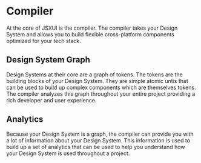 # Compiler

At the core of JSXUI is the compiler. The compiler takes your Design System and allows you to build flexible cross-platform components optimized for your tech stack.

## Design System Graph

Design Systems at their core are a graph of tokens. The tokens are the building blocks of your Design System. They are simple atomic untis that can be used to build up complex components which are themselves tokens. The compiler analyzes this graph throughout your entire project providing a rich developer and user experience.

## Analytics

Because your Design System is a graph, the compiler can provide you with a lot of information about your Design System. This information is used to build up a set of analytics that can be used to help you understand how your Design System is used throughout a project.
